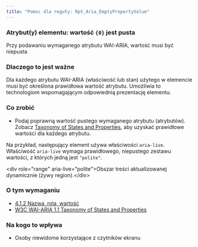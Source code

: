 ```yaml
---
title: "Pomoc dla reguły: Rpt_Aria_EmptyPropertyValue"
---
```


<div className="toolHelp">
<Row>
<Column colLg={16} colMd={8} colSm={4} className="toolHead">

### Atrybut(y) elementu: wartość `{0}` jest pusta

<div id="locLevel"></div>

Przy podawaniu wymaganego atrybutu WAI-ARIA, wartość musi być niepusta

</Column>
</Row>
<Row>
<Column colLg={11} colMd={5} colSm={4} className="toolMain">

### Dlaczego to jest ważne

Dla każdego atrybutu WAI-ARIA (właściwość lub stan) użytego w elemencie musi być określona prawidłowa wartość atrybutu. Umożliwia to technologiom wspomagającym odpowiednią prezentację elementu.

<div id="locSnippet"></div>

### Co zrobić

* Podaj poprawną wartość pustego wymaganego atrybutu (atrybutów). Zobacz [Taxonomy of States and Properties](https://www.w3.org/TR/wai-aria-1.1/#state_prop_taxonomy), aby uzyskać prawidłowe wartości dla każdego atrybutu.
 
Na przykład, następujący element używa właściwości `aria-live`. Właściwość `aria-live` wymaga prawidłowego, niepustego zestawu wartości, z których jedną jest `"polite"`.

<CodeSnippet type="single" light={true}>&lt;div role="range" aria-live="polite"&gt;Obszar treści aktualizowanej dynamicznie (żywy region).&lt;/div&gt;</CodeSnippet>

</Column>
<Column colLg={5} colMd={3} colSm={4} className="toolLeft">

### O tym wymaganiu

* [4.1.2 Nazwa, rola, wartość](https://wcag.lepszyweb.pl/#name-role-value)
* [W3C WAI-ARIA 1.1 Taxonomy of States and Properties](https://www.w3.org/TR/wai-aria-1.1/#state_prop_taxonomy)

### Na kogo to wpływa

* Osoby niewidome korzystające z czytników ekranu

</Column>
</Row>
</div>

